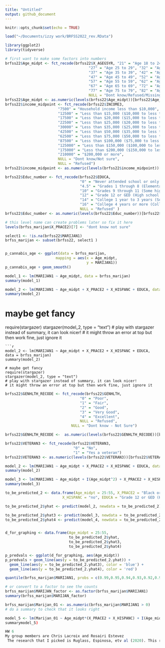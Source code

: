 ```yaml
---
title: "Untitled"
output: github_document
---
```


```r
knitr::opts_chunk$set(echo = TRUE)
```
```r
load("~/Documents/izzy work/BRFSS2022_rev.RData")
```
```r
library(ggplot2)
library(tidyverse)
```
```r
# first want to make some factors into numbers
brfss22$Age_midpt <- fct_recode(brfss22$X_AGEG5YR, "21" = "Age 18 to 24",
                                      "27" = "Age 25 to 29", "32" = "Age 30 to 34",
                                      "37" = "Age 35 to 39", "42" = "Age 40 to 44",
                                      "47" = "Age 45 to 49", "52" = "Age 50 to 54",
                                      "57" = "Age 55 to 59", "62" = "Age 60 to 64",
                                      "67" = "Age 65 to 69", "72" = "Age 70 to 74",
                                      "77" = "Age 75 to 79", "82" = "Age 80 or older",
                                      NULL = "Dont know/Refused/Missing")
brfss22$Age_midpt <- as.numeric(levels(brfss22$Age_midpt))[brfss22$Age_midpt]
brfss22$income_midpoint <- fct_recode(brfss22$INCOME3, 
                        "7500" = "Household income less than $10,000",
                        "12500" = "Less than $15,000 ($10,000 to less than $15,000)",
                        "17500" = "Less than $20,000 ($15,000 to less than $20,000) ",
                        "22500" = "Less than $25,000 ($20,000 to less than $25,000) ",
                        "30000" = "Less than $35,000 ($25,000 to less than $35,000) ",
                        "42500" = "Less than $50,000 ($35,000 to less than $50,000) ",
                        "62500" = "Less than $75,000 ($50,000 to less than $75,000)",
                        "87500" = "Less than $100,000 ($75,000 to less than $100,000)",
                        "125000" = "Less than $150,000 ($100,000 to less than $150,000)",
                        "175000" = "Less than $200,000 ($150,000 to less than $200,000)",
                        "210000" = "$200,000 or more",
                        NULL = "Dont know/Not sure",
                        NULL = "Refused")
brfss22$income_midpoint <- as.numeric(levels(brfss22$income_midpoint))[brfss22$income_midpoint]

brfss22$Educ_number <- fct_recode(brfss22$EDUCA, 
                                  "0" = "Never attended school or only kindergarten", 
                                  "4.5" = "Grades 1 through 8 (Elementary)",
                                  "10" = "Grades 9 through 11 (Some high school)",
                                  "12" = "Grade 12 or GED (High school graduate)",
                                  "14" = "College 1 year to 3 years (Some college or technical school)",
                                  "16" = "College 4 years or more (College graduate)",
                                  NULL = "Refused" )
brfss22$Educ_number <- as.numeric(levels(brfss22$Educ_number))[brfss22$Educ_number]

# this level name can create problems later so fix it here
levels(brfss_marijan$X_PRACE2)[7] <- "dont know not sure"

select1 <- !is.na(brfss22$MARIJAN1)
brfss_marijan <- subset(brfss22, select1 )


p_cannabis_age <- ggplot(data = brfss_marijan,
                       mapping = aes(x = Age_midpt,
                                     y = MARIJAN1))
p_cannabis_age + geom_smooth()
```

```r
model_1 <- lm(MARIJAN1 ~ Age_midpt, data = brfss_marijan)
summary(model_1)
```
```r
model_2 <- lm(MARIJAN1 ~ Age_midpt + X_PRACE2 + X_HISPANC + EDUCA, data = brfss_marijan)
summary(model_2)
```

# maybe get fancy
require(stargazer)
stargazer(model_2, type = "text")
# play with stargazer instead of summary, it can look nicer!
# it might throw an error at top but then work fine, just ignore it
```
```r
model_2 <- lm(MARIJAN1 ~ Age_midpt + X_PRACE2 + X_HISPANC + EDUCA, data = brfss_marijan)
summary(model_2)

# maybe get fancy
require(stargazer)
stargazer(model_2, type = "text")
# play with stargazer instead of summary, it can look nicer!
# it might throw an error at top but then work fine, just ignore it
```
```r
brfss22$GENHLTH_RECODE <- fct_recode(brfss22$GENHLTH,
                                  "0" = "Poor",
                                  "1" = "Fair",
                                  "2" = "Good",
                                  "3" = "Very Good",
                                  "4" = "Excellent",
                                  NULL = "Refused",
                              NULL = "Dont know - Not Sure")

brfss22$GENHLTH_RECODE <-  as.numeric(levels(brfss22$GENHLTH_RECODE))[brfss22$GENHLTH_RECODE]
```
```r
brfss22$VETERAN3 <- fct_recode(brfss22$VETERAN3,
                               "0" = "No",
                               "1" = "Yes a veteran")
brfss22$VETERAN3 <- as.numeric(levels(brfss22$VETERAN3))[brfss22$VETERAN3]
```
```r
model_2 <- lm(MARIJAN1 ~ Age_midpt + X_PRACE2 + X_HISPANC + EDUCA, data = brfss_marijan)
summary(model_2)

model_3 <- lm(MARIJAN1 ~ Age_midpt + I(Age_midpt^2) + X_PRACE2 + X_HISPANC + EDUCA, data = brfss_marijan)
summary(model_3)
```
```r
to_be_predicted_2 <- data.frame(Age_midpt = 25:55, X_PRACE2 = "Black or African American",
                          X_HISPANC = "no", EDUCA = "Grade 12 or GED (High school graduate)")

to_be_predicted_2$yhat <- predict(model_2, newdata = to_be_predicted_2)
```
```r
to_be_predicted_2$yhat3 <- predict(model_3, newdata = to_be_predicted_2)
to_be_predicted_2$yhat4 <- predict(model_4, newdata = to_be_predicted_2)


d_for_graphing <- data.frame(Age_midpt = 25:55, 
                             to_be_predicted_2$yhat,
                             to_be_predicted_2$yhat3,
                             to_be_predicted_2$yhat4)

p_predvals <- ggplot(d_for_graphing, aes(Age_midpt))
p_predvals + geom_line(aes(y = to_be_predicted_2.yhat)) + 
  geom_line(aes(y = to_be_predicted_2.yhat3), color = 'blue') +
  geom_line(aes(y = to_be_predicted_2.yhat4), color = 'red')
```
```r
quantile(brfss_marijan$MARIJAN1, probs = c(0.99,0.95,0.94,0.93,0.92,0.91,0.9))

# or convert to a factor to see the counts
brfss_marijan$MARIJAN_factor <- as.factor(brfss_marijan$MARIJAN1)
summary(brfss_marijan$MARIJAN_factor)
```
```r
brfss_marijan$Marijan_01 <- as.numeric(brfss_marijan$MARIJAN1 > 0)
# do a summary to check that it looks right

model_5 <- lm(Marijan_01 ~ Age_midpt*(X_PRACE2 + X_HISPANC) + I(Age_midpt^2)*(X_PRACE2 + X_HISPANC) + X_PRACE2 + X_HISPANC + EDUCA, data = brfss_marijan)
summarymodel_5)
```
```r
HW 6
My group members are Chris Lacroix and Rosairi Estevez
 The research that I picked is Ruglass, Espinosa, etv al (2020). This research focuses on college students' cannabis use motives. Important factor is that data was collected from three universities with different cannabis legislation. Profile differences were assessed such as regulatory environment, alcohol use, negative affect, social context of use, negative consequences and cannabis use. Six profiles emerged and differed in alcohol use, social context of use, regulatory environment, and negative affect. Participants with high and multiple motives had excessive cannabis use and negative consequences compared to profiles with low and fewer motives. Participants that indicated high avoidance motives had a greater cannabis use and consequences. This study can use the Brfss data by analyzing factors such as cannabis use, age, and adverse child experiences . Most motives for cannabis use comes from child experiences especially if cannabis was used by parents or anyone near the child. We could check what age students started using cannabis, what kind of adverse child experiences they had was it substance abuse, domestic abuse, and sexual abuse.  We can graph this data and see whether there are any correlation or what other factors we can input to better the data

```
